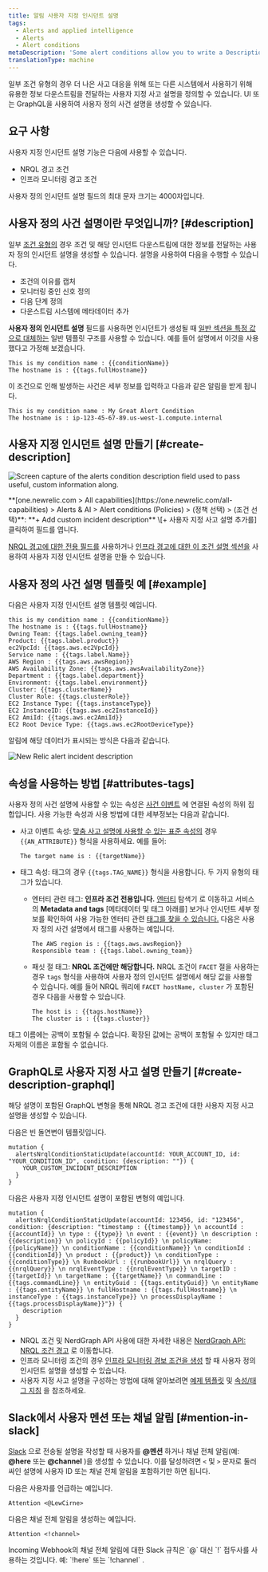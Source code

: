 ```yaml
---
title: 알림 사용자 지정 인시던트 설명
tags:
  - Alerts and applied intelligence
  - Alerts
  - Alert conditions
metaDescription: 'Some alert conditions allow you to write a Description, which adds context to your incidents and notifications.'
translationType: machine
---
```




일부 조건 유형의 경우 더 나은 사고 대응을 위해 또는 다른 시스템에서 사용하기 위해 유용한 정보 다운스트림을 전달하는 사용자 지정 사고 설명을 정의할 수 있습니다. UI 또는 GraphQL을 사용하여 사용자 정의 사건 설명을 생성할 수 있습니다.

## 요구 사항

사용자 지정 인시던트 설명 기능은 다음에 사용할 수 있습니다.

* NRQL 경고 조건
* 인프라 모니터링 경고 조건

사용자 정의 인시던트 설명 필드의 최대 문자 크기는 4000자입니다.

## 사용자 정의 사건 설명이란 무엇입니까? [#description]

일부 [조건 유형의](#requirements) 경우 조건 및 해당 인시던트 다운스트림에 대한 정보를 전달하는 사용자 정의 인시던트 설명을 생성할 수 있습니다. 설명을 사용하여 다음을 수행할 수 있습니다.

* 조건의 이유를 캡처
* 모니터링 중인 신호 정의
* 다음 단계 정의
* 다운스트림 시스템에 메타데이터 추가

**사용자 정의 인시던트 설명** 필드를 사용하면 인시던트가 생성될 때 [일반 섹션을 특정 값으로 대체하는](#substitution-format) 일반 템플릿 구조를 사용할 수 있습니다. 예를 들어 설명에서 이것을 사용했다고 가정해 보겠습니다.

```
This is my condition name : {{conditionName}}
The hostname is : {{tags.fullHostname}}
```

이 조건으로 인해 발생하는 사건은 세부 정보를 입력하고 다음과 같은 알림을 받게 됩니다.

```
This is my condition name : My Great Alert Condition
The hostname is : ip-123-45-67-89.us-west-1.compute.internal
```

## 사용자 지정 인시던트 설명 만들기 [#create-description]

<img
  title="The alerts condition description field with some example content."
  alt="Screen capture of the alerts condition description field used to pass useful, custom information along."
  src={accountsAlertsConditionDescription}
/>

<figcaption>
  **[one.newrelic.com > All capabilities](https://one.newrelic.com/all-capabilities) > Alerts & AI > Alert conditions (Policies) > (정책 선택) > (조건 선택)**: **+ Add custom incident description** \[+ 사용자 지정 사고 설명 추가를] 클릭하여 필드를 엽니다.
</figcaption>

[NRQL 경고에 대한 전용 필드를](/docs/alerts-applied-intelligence/new-relic-alerts/alert-conditions/create-nrql-alert-conditions/) 사용하거나 [인프라 경고에 대한 이 조건 설명 섹션을](/docs/infrastructure/new-relic-infrastructure/infrastructure-alert-conditions/infrastructure-alerts-add-edit-or-view-host-alert-information/) 사용하여 사용자 지정 인시던트 설명을 만들 수 있습니다.

## 사용자 정의 사건 설명 템플릿 예 [#example]

다음은 사용자 지정 인시던트 설명 템플릿 예입니다.

```
this is my condition name : {{conditionName}}
The hostname is : {{tags.fullHostname}}
Owning Team: {{tags.label.owning_team}}
Product: {{tags.label.product}}
ec2VpcId: {{tags.aws.ec2VpcId}}
Service name : {{tags.label.Name}}
AWS Region : {{tags.aws.awsRegion}}
AWS Availability Zone: {{tags.aws.awsAvailabilityZone}}
Department : {{tags.label.department}}
Environment: {{tags.label.environment}}
Cluster: {{tags.clusterName}}
Cluster Role: {{tags.clusterRole}}
EC2 Instance Type: {{tags.instanceType}}
EC2 InstanceID: {{tags.aws.ec2InstanceId}}
EC2 AmiId: {{tags.aws.ec2AmiId}}
EC2 Root Device Type: {{tags.aws.ec2RootDeviceType}}
```

알림에 해당 데이터가 표시되는 방식은 다음과 같습니다.

<img
  title="New Relic alert incident description"
  alt="New Relic alert incident description"
  src={accountsAlertIncidentDescription}
/>

## 속성을 사용하는 방법 [#attributes-tags]

사용자 정의 사건 설명에 사용할 수 있는 속성은 [사건 이벤트](/docs/alerts-applied-intelligence/new-relic-alerts/advanced-alerts/understand-technical-concepts/incident-event-attributes) 에 연결된 속성의 하위 집합입니다. 사용 가능한 속성과 사용 방법에 대한 세부정보는 다음과 같습니다.

* 사고 이벤트 속성: [맞춤 사고 설명에 사용할 수 있는 표준 속성의](/docs/alerts-applied-intelligence/new-relic-alerts/advanced-alerts/understand-technical-concepts/incident-event-attributes) 경우 `{{AN_ATTRIBUTE}}` 형식을 사용하세요. 예를 들어:

  ```
  The target name is : {{targetName}}
  ```

* 태그 속성: 태그의 경우 `{{tags.TAG_NAME}}` 형식을 사용합니다. 두 가지 유형의 태그가 있습니다.

  * 엔터티 관련 태그: **인프라 조건 전용입니다.** [엔터티](/docs/new-relic-one/use-new-relic-one/ui-data/new-relic-one-entity-explorer-view-performance-across-apps-services-hosts) 탐색기 로 이동하고 서비스의 **Metadata and tags** \[메타데이터 및 태그 아래를] 보거나 인시던트 세부 정보를 확인하여 사용 가능한 엔터티 관련 [태그를 찾을 수 있습니다.](/docs/new-relic-one/use-new-relic-one/core-concepts/tagging-use-tags-organize-group-what-you-monitor#) 다음은 사용자 정의 사건 설명에서 태그를 사용하는 예입니다.

    ```
    The AWS region is : {{tags.aws.awsRegion}}
    Responsible team : {{tags.label.owning_team}}
    ```

  * 패싯 절 태그: **NRQL 조건에만 해당합니다.** NRQL 조건이 `FACET` 절을 사용하는 경우 `tags` 형식을 사용하여 사용자 정의 인시던트 설명에서 해당 값을 사용할 수 있습니다. 예를 들어 NRQL 쿼리에 `FACET hostName, cluster` 가 포함된 경우 다음을 사용할 수 있습니다.

    ```
    The host is : {{tags.hostName}}
    The cluster is : {{tags.cluster}}
    ```

태그 이름에는 공백이 포함될 수 없습니다. 확장된 값에는 공백이 포함될 수 있지만 태그 자체의 이름은 포함될 수 없습니다.

## GraphQL로 사용자 지정 사고 설명 만들기 [#create-description-graphql]

해당 설명이 포함된 GraphQL 변형을 통해 NRQL 경고 조건에 대한 사용자 지정 사고 설명을 생성할 수 있습니다.

다음은 빈 돌연변이 템플릿입니다.

```
mutation {
  alertsNrqlConditionStaticUpdate(accountId: YOUR_ACCOUNT_ID, id: "YOUR_CONDITION_ID", condition: {description: ""}) {
    YOUR_CUSTOM_INCIDENT_DESCRIPTION
  }
}
```

다음은 사용자 지정 인시던트 설명이 포함된 변형의 예입니다.

```
mutation {
  alertsNrqlConditionStaticUpdate(accountId: 123456, id: "123456", condition: {description: "timestamp : {{timestamp}} \n accountId : {{accountId}} \n type : {{type}} \n event : {{event}} \n description : {{description}} \n policyId : {{policyId}} \n policyName: {{policyName}} \n conditionName : {{conditionName}} \n conditionId : {{conditionId}} \n product : {{product}} \n conditionType : {{conditionType}} \n RunbookUrl : {{runbookUrl}} \n nrqlQuery : {{nrqlQuery}} \n nrqlEventType : {{nrqlEventType}} \n targetID : {{targetId}} \n targetName : {{targetName}} \n commandLine : {{tags.commandLine}} \n entityGuid : {{tags.entityGuid}} \n entityName : {{tags.entityName}} \n fullHostname : {{tags.fullHostname}} \n instanceType : {{tags.instanceType}} \n processDisplayName : {{tags.processDisplayName}}"}) {
    description
  }
}
```

* NRQL 조건 및 NerdGraph API 사용에 대한 자세한 내용은 [NerdGraph API: NRQL 조건 경고](/docs/alerts/alerts-nerdgraph/nerdgraph-examples/nerdgraph-api-alerts-nrql-conditions) 로 이동합니다.
* 인프라 모니터링 조건의 경우 [인프라 모니터링 경보 조건을 생성](/docs/infrastructure/new-relic-infrastructure/infrastructure-alert-conditions/infrastructure-alerts-add-edit-or-view-host-alert-information) 할 때 사용자 정의 인시던트 설명을 생성할 수 있습니다.
* 사용자 지정 사고 설명을 구성하는 방법에 대해 알아보려면 [예제 템플릿](#example) 및 [속성/태그 지침](#attributes-tags) 을 참조하세요.

## Slack에서 사용자 멘션 또는 채널 알림 [#mention-in-slack]

[Slack](/docs/alerts-applied-intelligence/new-relic-alerts/alert-notifications/notification-channels-control-where-send-alerts#slack) 으로 전송될 설명을 작성할 때 사용자를 **@멘션** 하거나 채널 전체 알림(예: **@here** 또는 **@channel** )을 생성할 수 있습니다. 이를 달성하려면 `<` 및 `>` 문자로 둘러싸인 설명에 사용자 ID 또는 채널 전체 알림을 포함하기만 하면 됩니다.

다음은 사용자를 언급하는 예입니다.

```
Attention <@LewCirne>
```

다음은 채널 전체 알림을 생성하는 예입니다.

```
Attention <!channel>
```

<Callout variant="important">
  Incoming Webhook의 채널 전체 알림에 대한 Slack 규칙은 `@` 대신 `!` 접두사를 사용하는 것입니다. 예: `!here` 또는 `!channel` .
</Callout>
